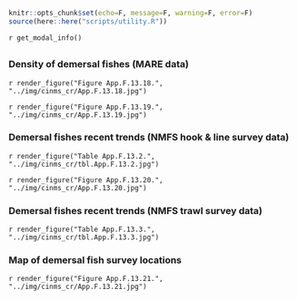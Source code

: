 ```r
knitr::opts_chunk$set(echo=F, message=F, warning=F, error=F)
source(here::here("scripts/utility.R"))
```

`r get_modal_info()`

## {.tabset}

### Density of demersal fishes (MARE data)

`r render_figure("Figure App.F.13.18.", "../img/cinms_cr/App.F.13.18.jpg")`

`r render_figure("Figure App.F.13.19.", "../img/cinms_cr/App.F.13.19.jpg")`

### Demersal fishes recent trends (NMFS hook & line survey data)

`r render_figure("Table App.F.13.2.", "../img/cinms_cr/tbl.App.F.13.2.jpg")`

`r render_figure("Figure App.F.13.20.", "../img/cinms_cr/App.F.13.20.jpg")`

### Demersal fishes recent trends (NMFS trawl survey data)

`r render_figure("Table App.F.13.3.", "../img/cinms_cr/tbl.App.F.13.3.jpg")`

### Map of demersal fish survey locations

`r render_figure("Figure App.F.13.21.", "../img/cinms_cr/App.F.13.21.jpg")`
